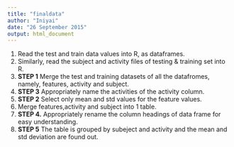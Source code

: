 ```yaml
---
title: "finaldata"
author: "Iniyai"
date: "26 September 2015"
output: html_document
---
```


1. Read the test and train data values into R, as dataframes.
2. Similarly, read the subject and activity files of testing & training set into R.
3. **STEP 1** Merge the test and training datasets of all the datafromes, namely, features, activity and subject.
4. **STEP 3** Appropriately name the activities of the activity column.
5. **STEP 2** Select only mean and std values for the feature values.
6. Merge features,activity and subject into 1 table.
7. **STEP 4.** Appropriately rename the column headings of data frame for easy understanding.  
8. **STEP 5** The table is grouped by subeject and activity and the mean and std deviation are found out.


